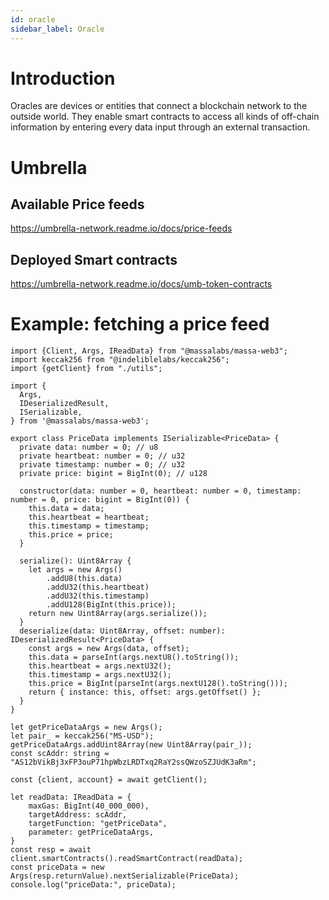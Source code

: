 ```yaml
---
id: oracle
sidebar_label: Oracle
---
```


# Introduction

Oracles are devices or entities that connect a blockchain network to the outside world.
They enable smart contracts to access all kinds of off-chain information by entering every data input through an external transaction.

# Umbrella

## Available Price feeds

https://umbrella-network.readme.io/docs/price-feeds

## Deployed Smart contracts

https://umbrella-network.readme.io/docs/umb-token-contracts

# Example: fetching a price feed

```tsx
import {Client, Args, IReadData} from "@massalabs/massa-web3";
import keccak256 from "@indeliblelabs/keccak256";
import {getClient} from "./utils";

import {
  Args,
  IDeserializedResult,
  ISerializable,
} from '@massalabs/massa-web3';

export class PriceData implements ISerializable<PriceData> {
  private data: number = 0; // u8
  private heartbeat: number = 0; // u32
  private timestamp: number = 0; // u32
  private price: bigint = BigInt(0); // u128

  constructor(data: number = 0, heartbeat: number = 0, timestamp: number = 0, price: bigint = BigInt(0)) {
    this.data = data;
    this.heartbeat = heartbeat;
    this.timestamp = timestamp;
    this.price = price;
  }

  serialize(): Uint8Array {
    let args = new Args()
        .addU8(this.data)
        .addU32(this.heartbeat)
        .addU32(this.timestamp)
        .addU128(BigInt(this.price));
    return new Uint8Array(args.serialize());
  }
  deserialize(data: Uint8Array, offset: number): IDeserializedResult<PriceData> {
    const args = new Args(data, offset);
    this.data = parseInt(args.nextU8().toString());
    this.heartbeat = args.nextU32();
    this.timestamp = args.nextU32();
    this.price = BigInt(parseInt(args.nextU128().toString()));
    return { instance: this, offset: args.getOffset() };
  }
}

let getPriceDataArgs = new Args();
let pair_ = keccak256("MS-USD");
getPriceDataArgs.addUint8Array(new Uint8Array(pair_));
const scAddr: string = "AS12bVikBj3xFP3ouP71hpWbzLRDTxq2RaY2ssQWzoSZJUdK3aRm";

const {client, account} = await getClient();

let readData: IReadData = {
    maxGas: BigInt(40_000_000),
    targetAddress: scAddr,
    targetFunction: "getPriceData",
    parameter: getPriceDataArgs,
}
const resp = await client.smartContracts().readSmartContract(readData);
const priceData = new Args(resp.returnValue).nextSerializable(PriceData);
console.log("priceData:", priceData);
```
